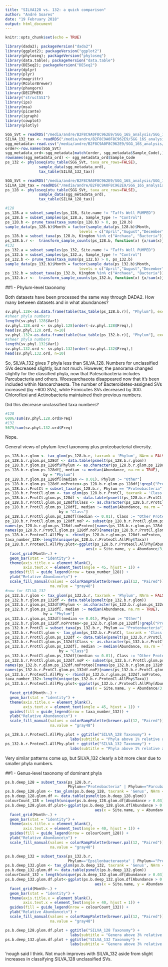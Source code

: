```yaml
---
title: "SILVA128 vs. 132: a quick comparison"
author: "André Soares"
date: "19 February 2018"
output: html_document
---
```


```r
knitr::opts_chunk$set(echo = TRUE)
```
```r
library(dada2); packageVersion("dada2")
library(ggplot2); packageVersion("ggplot2")
library(phyloseq); packageVersion("phyloseq")
library(data.table); packageVersion("data.table")
library(DESeq2); packageVersion("DESeq2")
library(dplyr)
library(plyr)
library(magrittr)
library(RColorBrewer)
library(phangorn)
library(DECIPHER)
library("structSSI")
library(ips)
library(msa)
library(picante)
library(igraph)
library(cowplot)
library(plotly)
```
```r
SGG_SVt = readRDS("/media/andre/B2F8C9A0F8C962E9/SGG_16S_analysis/SGG_16S_data_trimmed_DADA2_table/seqtab_final.rds")
SILVA_132_tax <- readRDS("/media/andre/B2F8C9A0F8C962E9/SGG_16S_analysis/SGG_16S_data_trimmed_DADA2_table/SILVA_132_tax_final.rds")
sgg_metadata<-read.csv("/media/andre/B2F8C9A0F8C962E9/SGG_16S_analysis/SGG_16S_metadata/SGG_metadata.csv", header=TRUE)
order<-row.names(SGG_SVt)
sgg_metadata_ord<-sgg_metadata[match(order, sgg_metadata$Sample_Code),]
rownames(sgg_metadata_ord) <- sgg_metadata_ord$Sample_Code
ps_132 <- phyloseq(otu_table(SGG_SVt, taxa_are_rows=FALSE),
               sample_data(sgg_metadata_ord),
               tax_table(SILVA_132_tax))
```
```r
SGG_SVt = readRDS("/media/andre/B2F8C9A0F8C962E9/SGG_16S_analysis/SGG_16S_data_trimmed_DADA2_table/seqtab_final.rds")
SILVA_128_tax = readRDS("/media/andre/B2F8C9A0F8C962E9/SGG_16S_analysis/SGG_16S_data_trimmed_DADA2_table/tax_final.rds")
ps_128 <- phyloseq(otu_table(SGG_SVt, taxa_are_rows=FALSE),
               sample_data(sgg_metadata_ord), 
               tax_table(SILVA_128_tax))
```
```r
#128
ps_128.a = subset_samples(ps_128, Site.name != "Taffs Well PUMPED")
ps_128.b = subset_samples(ps_128.a, Sample_type != "Control")
ps_128.b <- prune_taxa(taxa_sums(ps_128.b) > 0, ps_128.b)
sample_data(ps_128.b)$Month = factor(sample_data(ps_128.b)$Month, 
                                 levels = c("April","August","December"))
ps_128.b = subset_taxa(ps_128.b, Kingdom %in% c("Archaea", "Bacteria"))
ps_128.b.r <-  transform_sample_counts(ps_128.b, function(x) {x/sum(x)} )
#132
ps_132.a = subset_samples(ps_132, Site.name != "Taffs Well PUMPED")
ps_132.b = subset_samples(ps_132.a, Sample_type != "Control")
ps_132.b <- prune_taxa(taxa_sums(ps_132.b) > 0, ps_132.b)
sample_data(ps_132.b)$Month = factor(sample_data(ps_132.b)$Month, 
                                 levels = c("April","August","December"))
ps_132.b = subset_taxa(ps_132.b, Kingdom %in% c("Archaea", "Bacteria"))
ps_132.b.r <-  transform_sample_counts(ps_132.b, function(x) {x/sum(x)} ) 
```

##1 - Phylum-level taxonomy

Both datasets have been processed the same way through DADA2. How many between datasets and in what abundances?

```r
sv.phyl.128<-as.data.frame(table(tax_table(ps_128.b.r)[, "Phylum"], exclude = NULL))
#sheer phyla numbers
length(sv.phyl.128$Var1)
sv.phyl.128.ord <- sv.phyl.128[order(-sv.phyl.128$Freq),] 
head(sv.phyl.128.ord, n=10)
sv.phyl.132<-as.data.frame(table(tax_table(ps_132.b.r)[, "Phylum"], exclude = NULL))
#sheer phyla numbers
length(sv.phyl.132$Var1)
sv.phyl.132.ord <- sv.phyl.132[order(-sv.phyl.132$Freq),]
head(sv.phyl.132.ord, n=10)
```

So, SILVA_132 gives 7 phyla less than SILVA_128. Numbers for unclassified SVs decreased slightly, but not much.
However, the panorama changed slightly for the classified phyla, now that Patescibacteria includes Parcubacteria and others. Woesearchaeota disappeared now that it's been included within Nanoarchaeota. 
The number of Bacteroidetes-assigned SVs increased (by ~600 SVs), while Firmicutes SVs decreased by 300. Chloroflexi and Actinobacteria maintained their previous numbers.

Did this decrease unclassified taxa numbers?
```r
#128
6006/sum(sv.phyl.128.ord$Freq)
#132
5675/sum(sv.phyl.132.ord$Freq)
```

Nope.

General views of phylum-level taxonomy plus proteobacterial diversity.

```r
ps_128.b.r.glom <- tax_glom(ps_128.b.r, taxrank = 'Phylum', NArm = FALSE)
ps_128.b.r.glom.ps_128df <- data.table(psmelt(ps_128.b.r.glom))
ps_128.b.r.glom.ps_128df$Phylum <- as.character(ps_128.b.r.glom.ps_128df$Phylum)
ps_128.b.r.glom.ps_128df[, median := median(Abundance, na.rm = TRUE), 
                 by = "Phylum"]
ps_128.b.r.glom.ps_128df[(median <= 0.01), Phylum := "Other"]
ps_128.b.r.glom.ps_128df.noProteo<-ps_128.b.r.glom.ps_128df[!grepl("Proteobacteria", ps_128.b.r.glom.ps_128df$Phylum),]
ps_128.b.r.ProtCl = subset_taxa(ps_128.b.r, Phylum == "Proteobacteria")
ps_128.b.r.ProtCl.glom <- tax_glom(ps_128.b.r.ProtCl, taxrank = 'Class', NArm = FALSE)
ps_128.b.r.ProtCl.glom.ps_128df <- data.table(psmelt(ps_128.b.r.ProtCl.glom))
ps_128.b.r.ProtCl.glom.ps_128df$Class <- as.character(ps_128.b.r.ProtCl.glom.ps_128df$Class)
ps_128.b.r.ProtCl.glom.ps_128df[, median := median(Abundance, na.rm = TRUE), 
                        by = "Class"]
ps_128.b.r.ProtCl.glom.ps_128df[(median <= 0.01), Class := "Other Proteobacteria"]
ps_128.b.r.ProtCl.glom.ps_128df.noP <- subset(ps_128.b.r.ProtCl.glom.ps_128df, select = -Phylum)
names(ps_128.b.r.glom.ps_128df.noProteo)[names(ps_128.b.r.glom.ps_128df.noProteo) == 'Phylum'] <- 'Taxa'
names(ps_128.b.r.ProtCl.glom.ps_128df.noP)[names(ps_128.b.r.ProtCl.glom.ps_128df.noP) == 'Class'] <- 'Taxa'
ps_128.b.r.ProteoCl.AllPhy <- rbind(ps_128.b.r.glom.ps_128df.noProteo, ps_128.b.r.ProtCl.glom.ps_128df.noP)
taxa_number_128<-length(unique(ps_128.b.r.ProteoCl.AllPhy$Taxa))
ps_128.b.r.ProteoCl.AllPhy.plot<-ggplot(ps_128.b.r.ProteoCl.AllPhy[Abundance > 0], 
                                    aes(x = Site.name, y = Abundance/3, fill = Taxa)) + 
  facet_grid(Month~.) +
  geom_bar(stat = "identity") +
  theme(axis.title.x = element_blank(),
        axis.text.x = element_text(angle = 45, hjust = 1)) + 
  guides(fill = guide_legend(nrow = taxa_number_128)) +
  ylab("Relative Abundance\n") +
  scale_fill_manual(values = colorRampPalette(brewer.pal(12, "Paired"))(taxa_number_128), 
                    na.value = "gray48")
#now for SILVA_132
ps_132.b.r.glom <- tax_glom(ps_132.b.r, taxrank = 'Phylum', NArm = FALSE)
ps_132.b.r.glom.ps_132df <- data.table(psmelt(ps_132.b.r.glom))
ps_132.b.r.glom.ps_132df$Phylum <- as.character(ps_132.b.r.glom.ps_132df$Phylum)
ps_132.b.r.glom.ps_132df[, median := median(Abundance, na.rm = TRUE), 
                 by = "Phylum"]
ps_132.b.r.glom.ps_132df[(median <= 0.01), Phylum := "Other"]
ps_132.b.r.glom.ps_132df.noProteo<-ps_132.b.r.glom.ps_132df[!grepl("Proteobacteria", ps_132.b.r.glom.ps_132df$Phylum),]
ps_132.b.r.ProtCl = subset_taxa(ps_132.b.r, Phylum == "Proteobacteria")
ps_132.b.r.ProtCl.glom <- tax_glom(ps_132.b.r.ProtCl, taxrank = 'Class', NArm = FALSE)
ps_132.b.r.ProtCl.glom.ps_132df <- data.table(psmelt(ps_132.b.r.ProtCl.glom))
ps_132.b.r.ProtCl.glom.ps_132df$Class <- as.character(ps_132.b.r.ProtCl.glom.ps_132df$Class)
ps_132.b.r.ProtCl.glom.ps_132df[, median := median(Abundance, na.rm = TRUE), 
                        by = "Class"]
ps_132.b.r.ProtCl.glom.ps_132df[(median <= 0.01), Class := "Other Proteobacteria"]
ps_132.b.r.ProtCl.glom.ps_132df.noP <- subset(ps_132.b.r.ProtCl.glom.ps_132df, select = -Phylum)
names(ps_132.b.r.glom.ps_132df.noProteo)[names(ps_132.b.r.glom.ps_132df.noProteo) == 'Phylum'] <- 'Taxa'
names(ps_132.b.r.ProtCl.glom.ps_132df.noP)[names(ps_132.b.r.ProtCl.glom.ps_132df.noP) == 'Class'] <- 'Taxa'
ps_132.b.r.ProteoCl.AllPhy <- rbind(ps_132.b.r.glom.ps_132df.noProteo, ps_132.b.r.ProtCl.glom.ps_132df.noP)
taxa_number_132<-length(unique(ps_132.b.r.ProteoCl.AllPhy$Taxa))
ps_132.b.r.ProteoCl.AllPhy.plot<-ggplot(ps_132.b.r.ProteoCl.AllPhy[Abundance > 0], 
                                    aes(x = Site.name, y = Abundance/3, fill = Taxa)) + 
  facet_grid(Month~.) +
  geom_bar(stat = "identity") +
  theme(axis.title.x = element_blank(),
        axis.text.x = element_text(angle = 45, hjust = 1)) + 
  guides(fill = guide_legend(nrow = taxa_number_132)) +
  ylab("Relative Abundance\n") +
  scale_fill_manual(values = colorRampPalette(brewer.pal(12, "Paired"))(taxa_number_132), 
                    na.value = "gray48")
```
```r
ps_128.b.r.ProteoCl.AllPhy.plot + ggtitle("SILVA_128 Taxonomy") +
                             labs(subtitle = "Phyla above 1% relative abundance")
ps_132.b.r.ProteoCl.AllPhy.plot + ggtitle("SILVA_132 Taxonomy") +
                             labs(subtitle = "Phyla above 1% relative abundance")
```

Very similar patterns come up, but SILVA_132 clearly a bit more clear due to smaller phyla numbers.

##1 - Genus-level taxonomy of dominant phyla

```r
ps.b.deep_128 = subset_taxa(ps_128.b.r, 
                            Phylum=="Proteobacteria" | Phylum=="Parcubacteria" | Phylum=="Omnitrophica" | Phylum=="Woesearchaeota_(DHVEG-6)")
ps.b.deep_128.glom <- tax_glom(ps.b.deep_128, taxrank = 'Genus', NArm = FALSE)
ps.b.deep_128.glom.df <- data.table(psmelt(ps.b.deep_128.glom))
colourCount_128 = length(unique(ps.b.deep_128.glom.df[Abundance > 0.03]$Genus))+1
ps.b.deep_128.glom.df.plot<-ggplot(ps.b.deep_128.glom.df[Abundance > 0.03], 
                                        aes(x = Site.name, y = Abundance/3, fill = Genus)) + 
  facet_grid(Month~.) +
  geom_bar(stat = "identity") +
  theme(axis.title.x = element_blank(),
        axis.text.x = element_text(angle = 40, hjust = 1)) + 
  guides(fill = guide_legend(nrow = colourCount_128)) +
  ylab("Relative Abundance\n") +
  scale_fill_manual(values = colorRampPalette(brewer.pal(12, "Paired"))(colourCount_128), 
                    na.value = "gray48")

ps.b.deep_132 = subset_taxa(ps_132.b.r, 
                            Phylum=="Epsilonbacteraeota" | Phylum=="Proteobacteria" | Phylum=="Patescibacteria" | Phylum=="Omnitrophicaeota")
ps.b.deep_132.glom <- tax_glom(ps.b.deep_132, taxrank = 'Genus', NArm = FALSE)
ps.b.deep_132.glom.df <- data.table(psmelt(ps.b.deep_132.glom))
colourCount_132 = length(unique(ps.b.deep_132.glom.df[Abundance > 0.03]$Genus))+1
ps.b.deep_132.glom.df.plot<-ggplot(ps.b.deep_132.glom.df[Abundance > 0.03], 
                                        aes(x = Site.name, y = Abundance/3, fill = Genus)) + 
  facet_grid(Month~.) +
  geom_bar(stat = "identity") +
  theme(axis.title.x = element_blank(),
        axis.text.x = element_text(angle = 40, hjust = 1)) + 
  guides(fill = guide_legend(nrow = colourCount_132)) +
  ylab("Relative Abundance\n") +
  scale_fill_manual(values = colorRampPalette(brewer.pal(12, "Paired"))(colourCount_132), 
                    na.value = "gray48")
```
```r
ps.b.deep_128.glom.df.plot + ggtitle("SILVA_128 Taxonomy") +
                             labs(subtitle = "Genera above 3% relative abundance")
ps.b.deep_132.glom.df.plot + ggtitle("SILVA_132 Taxonomy") +
                             labs(subtitle = "Genera above 3% relative abundance")
```

'nough said I think. Not much improves with SILVA_132 aside from slight increases in classifying SILVA_128 unclassified SVs.